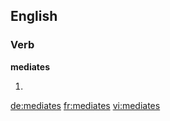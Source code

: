 ==English==

===Verb===
'''mediates'''

# {{third-person singular of|[[mediate]]}}

[[de:mediates]]
[[fr:mediates]]
[[vi:mediates]]